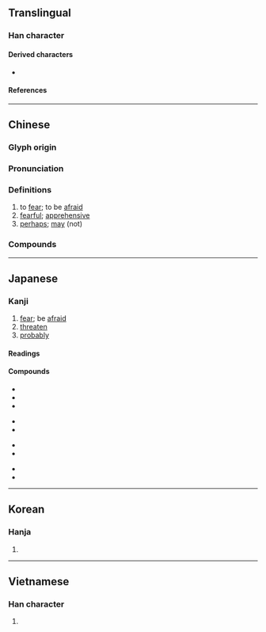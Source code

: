 {{character info}}
==Translingual==

===Han character===
{{Han char|rn=61|rad=心|as=06|sn=10|four=17331|canj=MNP,XMNP|ids=⿱⿰工凡心(GJKV),⿱⿰工⿹⺄㐅心(HT)}} <!-- ⿱巩心 is incorrect because of different forms of 巩 -->

====Derived characters====
* {{l|mul|[[𠺱]], [[𢟈]], [[𦃵]], [[𫻐]], [[𦶐]], [[𮅱]]}}

====References====
{{Han ref|kx=0384.080|dkj=10552|dj=0714.250|hdz=42289.080|uh=6050}}

----

==Chinese==
{{zh-forms|alt=𢖶,𢙷,𢝭,𢟃,鞏,⿱⿰工几心<!-- See zi.tools/zi/恐 for more alternate forms. Add other alternate forms if you know what you are doing. -->}}

===Glyph origin===
{{Han etym}}

===Pronunciation===
{{zh-pron
|m=kǒng
|m-s=
|c=hung2
|c-t=
|g=
|h=pfs=khiúng
|j=
|mb=kě̤ng
|md=kṳ̄ng
|mn=qz,tw,xm,zz:khióng
|mn-t=kiong2
|w=2khon
|x=
|mc=y
|oc=y
|cat=v,a,adv
}}

===Definitions===
{{zh-hanzi}}

# to [[fear]]; to be [[afraid]]
# [[fearful]]; [[apprehensive]]
# [[perhaps]]; [[may]] (not)

===Compounds===
{{zh-der|恐龍|恐怖|唯恐|唯恐不及|恐嚇|恐後爭先|恐怕|恐怖主義|恐怖分子|恐怖小說|恐恐然|恐惶|恐惶悚懼|恐慌|恐慌症|恐慮|恐憂|恐懼|恐懼不安|恐懼症|恐水病|恐變症|恐鳥|惜恐|惟恐|惴恐|惶恐|惶恐不安|擔驚受恐|有恃無恐|深恐|爭先恐後|猶恐|生恐|白色恐怖|皇恐灘|紅色恐怖|經濟恐慌|臨死不恐|臨難不恐|誠恐|誠恐誠惶|誠惶誠恐|震恐|驚恐|驚恐萬分|恐怖片兒}}

----

==Japanese==

===Kanji===
{{ja-kanji|grade=c|rs=心06}}

# [[fear]]; be [[afraid]]
# [[threaten]]
# [[probably]]

====Readings====
{{ja-readings
|goon=く
|kanon=きょう
|kun=おそ-れる, おそ-ろし.い, おそれ, こわ-い, おそ-らく
}}

====Compounds====
{{top4}}
* {{ja-l|恐悦}}
* {{ja-l|恐喝}}
* {{ja-l|恐々謹言}}
{{mid4}}
* {{ja-l|恐懼}}
* {{ja-l|恐慌}}
{{mid4}}
* {{ja-l|恐察}}
* {{ja-r|恐縮|きょうしゅく}}
{{mid4}}
* {{ja-l|恐怖}}
* {{ja-r|恐竜|きょうりゅう}}
{{bottom}}

----

==Korean==

===Hanja===
{{ko-hanja|두렵다|두려울|공}}

# {{hanja form of|공|[[fear]], [[be]] [[scared]], [[be]] [[apprehensive]]}}

----

==Vietnamese==

===Han character===
{{vi-readings|rs=心06
|hanviet=khúng, khủng
|nom=khủng, thứ
}}

# {{rfdef|vi|sort=心06}}
